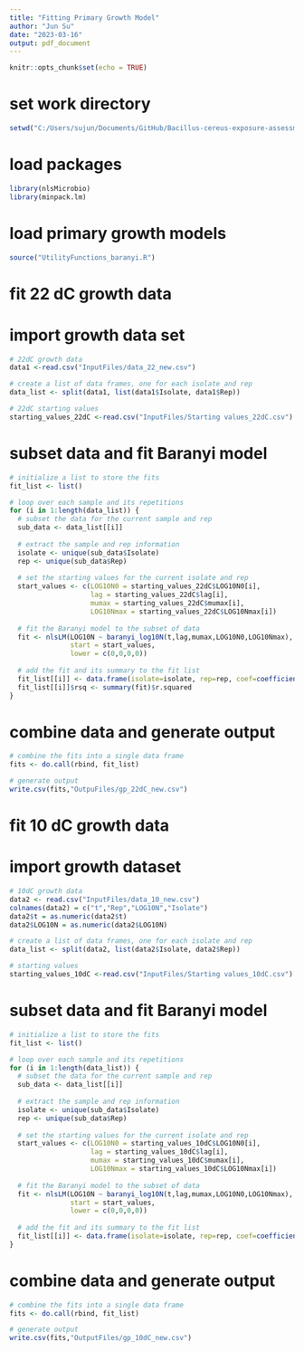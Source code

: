 ```yaml
---
title: "Fitting Primary Growth Model"
author: "Jun Su"
date: "2023-03-16"
output: pdf_document
---
```


```r
knitr::opts_chunk$set(echo = TRUE)
```

# set work directory 
```r
setwd("C:/Users/sujun/Documents/GitHub/Bacillus-cereus-exposure-assessment-model/Re-fit")
```

# load packages
```r
library(nlsMicrobio)
library(minpack.lm)
```

# load primary growth models
```r
source("UtilityFunctions_baranyi.R")
```

# fit 22 dC growth data 
# import growth data set 
```r
# 22dC growth data 
data1 <-read.csv("InputFiles/data_22_new.csv")

# create a list of data frames, one for each isolate and rep
data_list <- split(data1, list(data1$Isolate, data1$Rep))

# 22dC starting values
starting_values_22dC <-read.csv("InputFiles/Starting values_22dC.csv")
```

# subset data and fit Baranyi model
```r
# initialize a list to store the fits
fit_list <- list()

# loop over each sample and its repetitions
for (i in 1:length(data_list)) {
  # subset the data for the current sample and rep
  sub_data <- data_list[[i]]
  
  # extract the sample and rep information
  isolate <- unique(sub_data$Isolate)
  rep <- unique(sub_data$Rep)
  
  # set the starting values for the current isolate and rep
  start_values <- c(LOG10N0 = starting_values_22dC$LOG10N0[i],
                    lag = starting_values_22dC$lag[i],
                    mumax = starting_values_22dC$mumax[i],
                    LOG10Nmax = starting_values_22dC$LOG10Nmax[i])
  
  # fit the Baranyi model to the subset of data
  fit <- nlsLM(LOG10N ~ baranyi_log10N(t,lag,mumax,LOG10N0,LOG10Nmax), data=sub_data,
               start = start_values, 
               lower = c(0,0,0,0))
  
  # add the fit and its summary to the fit list
  fit_list[[i]] <- data.frame(isolate=isolate, rep=rep, coef=coefficients(fit))
  fit_list[[i]]$rsq <- summary(fit)$r.squared
}
```

# combine data and generate output 
```r
# combine the fits into a single data frame
fits <- do.call(rbind, fit_list)

# generate output
write.csv(fits,"OutpuFiles/gp_22dC_new.csv")
```

# fit 10 dC growth data 
# import growth dataset 
```r
# 10dC growth data 
data2 <- read.csv("InputFiles/data_10_new.csv")
colnames(data2) = c("t","Rep","LOG10N","Isolate")
data2$t = as.numeric(data2$t)
data2$LOG10N = as.numeric(data2$LOG10N)

# create a list of data frames, one for each isolate and rep
data_list <- split(data2, list(data2$Isolate, data2$Rep))

# starting values
starting_values_10dC <-read.csv("InputFiles/Starting values_10dC.csv")
```

# subset data and fit Baranyi model
```r
# initialize a list to store the fits
fit_list <- list()

# loop over each sample and its repetitions
for (i in 1:length(data_list)) {
  # subset the data for the current sample and rep
  sub_data <- data_list[[i]]
  
  # extract the sample and rep information
  isolate <- unique(sub_data$Isolate)
  rep <- unique(sub_data$Rep)
  
  # set the starting values for the current isolate and rep
  start_values <- c(LOG10N0 = starting_values_10dC$LOG10N0[i],
                    lag = starting_values_10dC$lag[i],
                    mumax = starting_values_10dC$mumax[i],
                    LOG10Nmax = starting_values_10dC$LOG10Nmax[i])
  
  # fit the Baranyi model to the subset of data
  fit <- nlsLM(LOG10N ~ baranyi_log10N(t,lag,mumax,LOG10N0,LOG10Nmax), data=sub_data,
               start = start_values, 
               lower = c(0,0,0,0))
  
  # add the fit and its summary to the fit list
  fit_list[[i]] <- data.frame(isolate=isolate, rep=rep, coef=coefficients(fit))
}
```

# combine data and generate output 
```r
# combine the fits into a single data frame
fits <- do.call(rbind, fit_list)

# generate output
write.csv(fits,"OutputFiles/gp_10dC_new.csv")
```

